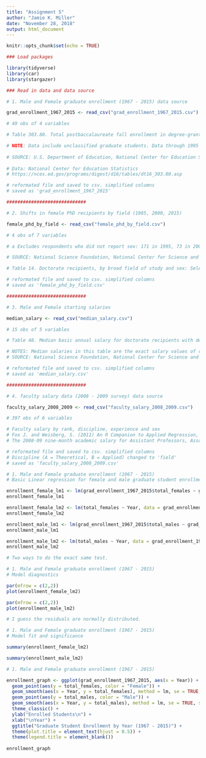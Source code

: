 ---
title: "Assignment 5"
author: "Jamie K. Miller"
date: "November 28, 2018"
output: html_document
---

```{r setup, include=FALSE}
knitr::opts_chunk$set(echo = TRUE)
```

```{r, include=FALSE}
### Load packages

library(tidyverse)
library(car)
library(stargazer)

```

```{r, include=FALSE}
### Read in data and data source

# 1. Male and Female graduate enrollment (1967 - 2015) data source

grad_enrollment_1967_2015 <- read_csv("grad_enrollment_1967_2015.csv")

# 49 obs of 4 variables

# Table 303.80. Total postbaccalaureate fall enrollment in degree-granting postsecondary institutions, by attendance status, sex of student, and control of institution: 1967 through 2015												

# NOTE: Data include unclassified graduate students. Data through 1995 are for institutions of higher education, while later data are for degree-granting institutions. Degree-granting institutions grant associate’s or higher degrees and participate in Title IV federal financial aid programs. The degree-granting classification is very similar to the earlier higher education classification, but it includes more 2-year colleges and excludes a few higher education institutions that did not grant degrees. Some data have been revised from previously published figures.													
													
# SOURCE: U.S. Department of Education, National Center for Education Statistics, Higher Education General Information Survey (HEGIS), "Fall Enrollment in Colleges and Universities" surveys, 1967 through 1985; Integrated Postsecondary Education Data System (IPEDS), "Fall Enrollment Survey" (IPEDS-EF:86-99); IPEDS Spring 2001 through Spring 2016, Fall Enrollment component; and Enrollment in Degree-Granting Institutions Projection Model, 2000 through 2026. (This table was prepared February 2017.)													
													
# Data: National Center for Education Statistics													
# https://nces.ed.gov/programs/digest/d16/tables/dt16_303.80.asp													

# reformated file and saved to csv. simplified columns
# saved as 'grad_enrollment_1967_2015'

#############################

# 2. Shifts in female PhD recipients by field (1985, 2000, 2015)

female_phd_by_field <- read_csv("female_phd_by_field.csv")

# 4 obs of 7 variables

# a Excludes respondents who did not report sex: 171 in 1995, 73 in 2000, 66 in 2005, 16 in 2010, and 7 in 2015.		# b Includes agricultural sciences and natural resources; biological and biomedical sciences; and health sciences.	# c Non-science and engineering fields not shown separately.										

# SOURCE: National Science Foundation, National Center for Science and Engineering Statistics, Survey of Earned Doctorates.										

# Table 14. Doctorate recipients, by broad field of study and sex: Selected years, 1985–2015

# reformated file and saved to csv. simplified columns
# saved as 'female_phd_by_field.csv'

#############################

# 3. Male and Female starting salaries

median_salary <- read_csv("median_salary.csv")

# 15 obs of 5 variables

# Table 48. Median basic annual salary for doctorate recipients with definite postgraduation plans in the United States, by field of study, type of postgraduation plans, and sex: 2015, (Dollars)

# NOTES: Median salaries in this table are the exact salary values of respondents at the 50th percentile of their frequency distribution; salary values have not been rounded. See table A-6 in the technical notes for a listing of major fields and their constituent subfields.									
# SOURCE: National Science Foundation, National Center for Science and Engineering Statistics, Survey of Earned Doctorates, 2015.									

# reformated file and saved to csv. simplified columns
# saved as 'median_salary.csv'

#############################

# 4. faculty salary data (2008 - 2009 survey) data source

faculty_salary_2008_2009 <- read_csv("faculty_salary_2008_2009.csv")

# 397 obs of 6 variables

# Faculty salary by rank, discipline, experience and sex
# Fox J. and Weisberg, S. (2011) An R Companion to Applied Regression, Second Edition Sage.
# The 2008-09 nine-month academic salary for Assistant Professors, Associate Professors and Professors in a college in the U.S. The data were collected as part of the on-going effort of the college's administration to monitor salary differences between male and female faculty members.

# reformated file and saved to csv. simplified columns
# Discipline (A = Theoretical, B = Applied) changed to 'field'
# saved as 'faculty_salary_2008_2009.csv'

```

```{r}
# 1. Male and Female graduate enrollment (1967 - 2015)
# Basic Linear regression for female and male graduate student enrollments 

enrollment_female_lm1 <- lm(grad_enrollment_1967_2015$total_females ~ grad_enrollment_1967_2015$Year)
enrollment_female_lm1

enrollment_female_lm2 <- lm(total_females ~ Year, data = grad_enrollment_1967_2015)
enrollment_female_lm2

enrollment_male_lm1 <- lm(grad_enrollment_1967_2015$total_males ~ grad_enrollment_1967_2015$Year)
enrollment_male_lm1

enrollment_male_lm2 <- lm(total_males ~ Year, data = grad_enrollment_1967_2015)
enrollment_male_lm2

# Two ways to do the exact same test.

```

```{r, include = FALSE}
# 1. Male and Female graduate enrollment (1967 - 2015)
# Model diagnostics

par(mfrow = c(2,2))
plot(enrollment_female_lm2)

par(mfrow = c(2,2))
plot(enrollment_male_lm2)

# I guess the residuals are normally distributed.

```

```{r}
# 1. Male and Female graduate enrollment (1967 - 2015)
# Model fit and significance

summary(enrollment_female_lm2)

summary(enrollment_male_lm2)

```


```{r}
# 1. Male and Female graduate enrollment (1967 - 2015)

enrollment_graph <- ggplot(grad_enrollment_1967_2015, aes(x = Year)) +
  geom_point(aes(y = total_females, color = "Female")) +
  geom_smooth(aes(x = Year, y = total_females), method = lm, se = TRUE, size = 0.5, color = "gray20") +
  geom_point(aes(y = total_males, color = "Male")) +
  geom_smooth(aes(x = Year, y = total_males), method = lm, se = TRUE, size = 0.5, color = "gray20") +
  theme_classic() +
  ylab("Enrolled Students\n") +
  xlab("\nYear") +
  ggtitle("Graduate Student Enrollment by Year (1967 - 2015)") +
  theme(plot.title = element_text(hjust = 0.5)) +
  theme(legend.title = element_blank())
  
enrollment_graph

```

